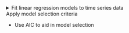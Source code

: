 <details>

<summary>Fit linear regression models to time series data</summary>
-   Motivate the use of the harmonic seasonal model
-   State the additive model with harmonic seasonal component
-   Simulate a time series with harmonic seasonal components
-   Identify an appropriate function to model the trend in a given time series
-   Represent seasonal factors using harmonic seasonal terms
-   Identify a parsimonious set of harmonic terms for use in a regression model
-   Fit the additive model with harmonic seasonal component to real-world data
-   Evaluate residuals using a correlogram and partial correlogram to ensure they meet the exogeneity assumption
-   Model residuals using an $AR(p)$ model to meet the exogeneity assumption

</details>



<summary>Apply model selection criteria</summary>
-   Use AIC to aid in model selection

</details>